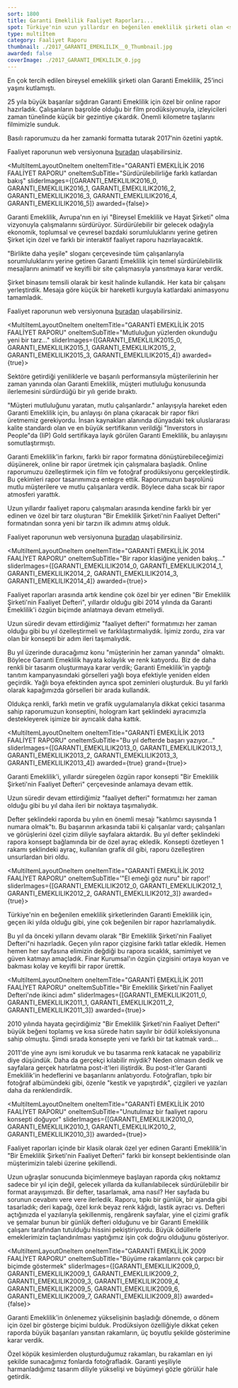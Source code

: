 ```yaml
---
sort: 1800
title: Garanti Emeklilik Faaliyet Raporları...
spot: Türkiye'nin uzun yıllardır en beğenilen emeklilik şirketi olan <strong>Garanti Emeklilik ve Hayat için uzun yıllardır çok beğenilen faaliyet raporları üretmekten mutluluk duyuyoruz.</strong> Bir faaliyet raporu klasiği olan "Bir Emeklilik Şirketi'nin Faaliyet Defteri", halen birçok toplantıda örnek olarak gösteriliyor. Unutulmaz bir seriye imza atmak ve bu seriye her yıl özel farklar katmak, övünmek gibi olmasın ama sadece Finar'ın sürdürülebilir başarısının sonucudur.
type: multiItem
category: Faaliyet Raporu
thumbnail: ./2017_GARANTI_EMEKLILIK__0_Thumbnail.jpg
awarded: false
coverImage: ./2017_GARANTI_EMEKLILIK_0.jpg
---
```




<MultiItemLayoutOneItem oneItemTitle="GARANTİ EMEKLİLİK 2017 FAALİYET RAPORU" oneItemSubTitle="25 yılda yolculuk" sliderImages={[GARANTI_EMEKLILIK2017_0,GARANTI_EMEKLILIK2017_1,GARANTI_EMEKLILIK2017_2,GARANTI_EMEKLILIK2017_3,GARANTI_EMEKLILIK2017_4]} awarded={false}>

En çok tercih edilen bireysel emeklilik şirketi olan Garanti Emeklilik, 25’inci yaşını kutlamıştı.

25 yıla büyük başarılar sığdıran Garanti Emeklilik için özel bir online rapor hazırladık. Çalışanların başrolde olduğu bir film prodüksiyonuyla, izleyicileri zaman tünelinde küçük bir gezintiye çıkardık. Önemli kilometre taşlarını filmimizle sunduk.

Basılı raporumuzu da her zamanki formatta tutarak 2017’nin özetini yaptık.

Faaliyet raporunun web versiyonuna [buradan](https://www.garantibbvaemeklilik.com.tr/faaliyetraporu2017/index.html) ulaşabilirsiniz.

</MultiItemLayoutOneItem>


<MultiItemLayoutOneItem oneItemTitle="GARANTİ EMEKLİLİK 2016 FAALİYET RAPORU" oneItemSubTitle="Sürdürülebilirliğe farklı katlardan bakış" sliderImages={[GARANTI_EMEKLILIK2016_0, GARANTI_EMEKLILIK2016_1, GARANTI_EMEKLILIK2016_2, GARANTI_EMEKLILIK2016_3, GARANTI_EMEKLILIK2016_4, GARANTI_EMEKLILIK2016_5]} awarded={false}>

Garanti Emeklilik, Avrupa'nın en iyi "Bireysel Emeklilik ve Hayat Şirketi" olma vizyonuyla çalışmalarını sürdürüyor. Sürdürülebilir bir gelecek odağıyla ekonomik, toplumsal ve çevresel bazdaki sorumluluklarını yerine getiren Şirket için özel ve farklı bir interaktif faaliyet raporu hazırlayacaktık.

"Birlikte daha yeşile" sloganı çerçevesinde tüm çalışanlarıyla sorumluluklarını yerine getiren Garanti Emeklilik için temel sürdürülebilirlik mesajlarını animatif ve keyifli bir site çalışmasıyla yansıtmaya karar verdik.

Şirket binasını temsili olarak bir kesit halinde kullandık. Her kata bir çalışanı yerleştirdik. Mesaja göre küçük bir hareketli kurguyla katlardaki animasyonu tamamladık.

Faaliyet raporunun web versiyonuna [buradan](https://www.garantiemeklilik.com.tr/faaliyetraporu2016/index.html) ulaşabilirsiniz.

</MultiItemLayoutOneItem>


<MultiItemLayoutOneItem oneItemTitle="GARANTİ EMEKLİLİK 2015 FAALİYET RAPORU" oneItemSubTitle="Mutluluğun yüzlerden okunduğu yeni bir tarz..." sliderImages={[GARANTI_EMEKLILIK2015_0, GARANTI_EMEKLILIK2015_1, GARANTI_EMEKLILIK2015_2, GARANTI_EMEKLILIK2015_3, GARANTI_EMEKLILIK2015_4]} awarded={true}>

Sektöre getirdiği yeniliklerle ve başarılı performansıyla müşterilerinin her zaman yanında olan Garanti Emeklilik, müşteri mutluluğu konusunda ilerlemesini sürdürdüğü bir yılı geride bıraktı.

"Müşteri mutluluğunu yaratan, mutlu çalışanlardır." anlayışıyla hareket eden Garanti Emeklilik için, bu anlayışı ön plana çıkaracak bir rapor fikri üretmemiz gerekiyordu. İnsan kaynakları alanında dünyadaki tek uluslararası kalite standardı olan ve en büyük sertifikanın verildiği "Inverstors in People"da (IiP) Gold sertifikaya layık görülen Garanti Emeklilik, bu anlayışını somutlaştırmıştı.

Garanti Emeklilik'in farkını, farklı bir rapor formatına dönüştürebileceğimizi düşünerek, online bir rapor üretmek için çalışmalara başladık. Online raporumuzu özelleştirmek için film ve fotoğraf prodüksiyonu gerçekleştirdik. Bu çekimleri rapor tasarımımıza entegre ettik. Raporumuzun başrolünü mutlu müşterilere ve mutlu çalışanlara verdik. Böylece daha sıcak bir rapor atmosferi yarattık.

Uzun yıllardır faaliyet raporu çalışmaları arasında kendine farklı bir yer edinen ve özel bir tarz oluşturan "Bir Emeklilik Şirketi'nin Faaliyet Defteri" formatından sonra yeni bir tarzın ilk adımını atmış olduk.

Faaliyet raporunun web versiyonuna [buradan](https://www.garantiemeklilik.com.tr/faaliyetraporu2015/index.html) ulaşabilirsiniz.

</MultiItemLayoutOneItem>


<MultiItemLayoutOneItem oneItemTitle="GARANTİ EMEKLİLİK 2014 FAALİYET RAPORU" oneItemSubTitle="Bir rapor klasiğine yeniden bakış..." sliderImages={[GARANTI_EMEKLILIK2014_0, GARANTI_EMEKLILIK2014_1, GARANTI_EMEKLILIK2014_2, GARANTI_EMEKLILIK2014_3, GARANTI_EMEKLILIK2014_4]} awarded={true}>

Faaliyet raporları arasında artık kendine çok özel bir yer edinen "Bir Emeklilik Şirketi'nin Faaliyet Defteri", yıllardır olduğu gibi 2014 yılında da Garanti Emeklilik'i özgün biçimde anlatmaya devam etmeliydi.

Uzun süredir devam ettirdiğimiz "faaliyet defteri" formatımızı her zaman olduğu gibi bu yıl özelleştirmeli ve farklılaştırmalıydık. İşimiz zordu, zira var olan bir konsepti bir adım ileri taşımalıydık.

Bu yıl üzerinde duracağımız konu "müşterinin her zaman yanında" olmaktı. Böylece Garanti Emeklilik hayata kolaylık ve renk katıyordu. Biz de daha renkli bir tasarım oluşturmaya karar verdik; Garanti Emeklilik'in yaptığı tanıtım kampanyasındaki görselleri yağlı boya efektiyle yeniden elden geçirdik. Yağlı boya efektinden ayrıca spot zeminleri oluşturduk. Bu yıl farklı olarak kapağımızda görselleri bir arada kullandık.

Oldukça renkli, farklı metin ve grafik uygulamalarıyla dikkat çekici tasarıma sahip raporumuzun konseptini, hologram kart şeklindeki ayracımızla destekleyerek işimize bir ayrıcalık daha kattık.

</MultiItemLayoutOneItem>


<MultiItemLayoutOneItem oneItemTitle="GARANTİ EMEKLİLİK 2013 FAALİYET RAPORU" oneItemSubTitle="Bu yıl defterde başarı yazıyor..." sliderImages={[GARANTI_EMEKLILIK2013_0, GARANTI_EMEKLILIK2013_1, GARANTI_EMEKLILIK2013_2, GARANTI_EMEKLILIK2013_3, GARANTI_EMEKLILIK2013_4]} awarded={true} grand={true}>

Garanti Emeklilik'i, yıllardır süregelen özgün rapor konsepti "Bir Emeklilik Şirketi'nin Faaliyet Defteri" çerçevesinde anlamaya devam ettik.

Uzun süredir devam ettirdiğimiz "faaliyet defteri" formatımızı her zaman olduğu gibi bu yıl daha ileri bir noktaya taşımalıydık.

Defter şeklindeki raporda bu yılın en önemli mesajı "katılımcı sayısında 1 numara olmak"tı. Bu başarının arkasında tabii ki çalışanlar vardı; çalışanları ve görüşlerini özel çizim diliyle sayfalara aktardık. Bu yıl defter şeklindeki rapora konsept bağlamında bir de özel ayraç ekledik. Konsepti özetleyen 1 rakamı şeklindeki ayraç, kullanılan grafik dil gibi, raporu özelleştiren unsurlardan biri oldu.

</MultiItemLayoutOneItem>


<MultiItemLayoutOneItem oneItemTitle="GARANTİ EMEKLİLİK 2012 FAALİYET RAPORU" oneItemSubTitle='"El emeği göz nuru" bir rapor!' sliderImages={[GARANTI_EMEKLILIK2012_0, GARANTI_EMEKLILIK2012_1, GARANTI_EMEKLILIK2012_2, GARANTI_EMEKLILIK2012_3]} awarded={true}>

Türkiye'nin en beğenilen emeklilik şirketlerinden Garanti Emeklilik için, geçen iki yılda olduğu gibi, yine çok beğenilen bir rapor hazırlamalıydık.

Bu yıl da önceki yılların devamı olarak "Bir Emeklilik Şirketi'nin Faaliyet Defteri"ni hazırladık. Geçen yılın rapor çizgisine farklı tatlar ekledik. Hemen hemen her sayfasına elimizin değdiği bu rapora sıcaklık, samimiyet ve güven katmayı amaçladık. Finar Kurumsal'ın özgün çizgisini ortaya koyan ve bakması kolay ve keyifli bir rapor ürettik.

</MultiItemLayoutOneItem>


<MultiItemLayoutOneItem oneItemTitle="GARANTİ EMEKLİLİK 2011 FAALİYET RAPORU" oneItemSubTitle="Bir Emeklilik Şirketi'nin Faaliyet Defteri'nde ikinci adım" sliderImages={[GARANTI_EMEKLILIK2011_0, GARANTI_EMEKLILIK2011_1, GARANTI_EMEKLILIK2011_2, GARANTI_EMEKLILIK2011_3]} awarded={true}>

2010 yılında hayata geçirdiğimiz "Bir Emeklilik Şirketi'nin Faaliyet Defteri" büyük beğeni toplamış ve kısa sürede hatırı sayılır bir ödül koleksiyonuna sahip olmuştu. Şimdi sırada konsepte yeni ve farklı bir tat katmak vardı...

2011'de yine aynı ismi koruduk ve bu tasarıma renk katacak ne yapabiliriz diye düşündük. Daha da gerçekçi kılabilir miydik? Neden olmasın dedik ve sayfalara gerçek hatırlatma post-it'leri iliştirdik. Bu post-it'ler Garanti Emeklilik'in hedeflerini ve başarılarını anlatıyordu. Fotoğrafları, tıpkı bir fotoğraf albümündeki gibi, özenle "kestik ve yapıştırdık", çizgileri ve yazıları daha da renklendirdik.

</MultiItemLayoutOneItem>


<MultiItemLayoutOneItem oneItemTitle="GARANTİ EMEKLİLİK 2010 FAALİYET RAPORU" oneItemSubTitle="Unutulmaz bir faaliyet raporu konsepti doğuyor" sliderImages={[GARANTI_EMEKLILIK2010_0, GARANTI_EMEKLILIK2010_1, GARANTI_EMEKLILIK2010_2, GARANTI_EMEKLILIK2010_3]} awarded={true}>

Faaliyet raporları içinde bir klasik olarak özel yer edinen Garanti Emeklilik'in "Bir Emeklilik Şirketi'nin Faaliyet Defteri" farklı bir konsept beklentisinde olan müşterimizin talebi üzerine şekillendi.

Uzun uğraşlar sonucunda biçimlenmeye başlayan raporda çıkış noktamız sadece bir yıl için değil, gelecek yıllarda da kullanılabilecek sürdürülebilir bir format arayışımızdı. Bir defter, tasarlamak, ama nasıl? Her sayfada bu sorunun cevabını vere vere ilerledik. Raporu, tıpkı bir günlük, bir ajanda gibi tasarladık; deri kapağı, özel kırık beyaz renk kâğıdı, lastik ayracı vs. Defteri açtığınızda el yazılarıyla şekillenmiş, rengârenk sayfalar, yine el çizimi grafik ve şemalar bunun bir günlük defteri olduğunu ve bir Garanti Emeklilik çalışanı tarafından tutulduğu hissini pekiştiriyordu. Büyük ödüllerle emeklerimizin taçlandırılması yaptığımız işin çok doğru olduğunu gösteriyor.

</MultiItemLayoutOneItem>


<MultiItemLayoutOneItem oneItemTitle="GARANTİ EMEKLİLİK 2009 FAALİYET RAPORU" oneItemSubTitle="Büyüme rakamlarını çok çarpıcı bir biçimde göstermek" sliderImages={[GARANTI_EMEKLILIK2009_0, GARANTI_EMEKLILIK2009_1, GARANTI_EMEKLILIK2009_2, GARANTI_EMEKLILIK2009_3, GARANTI_EMEKLILIK2009_4, GARANTI_EMEKLILIK2009_5, GARANTI_EMEKLILIK2009_6, GARANTI_EMEKLILIK2009_7, GARANTI_EMEKLILIK2009_8]} awarded={false}>

Garanti Emeklilik'in önlenemez yükselişinin başladığı dönemde, o dönem için özel bir gösterge biçimi bulduk. Prodüksiyon özelliğiyle dikkat çeken raporda büyük başarıları yansıtan rakamların, üç boyutlu şekilde gösterimine karar verdik.

Özel köpük kesimlerden oluşturduğumuz rakamları, bu rakamları en iyi şekilde sunacağımız fonlarda fotoğrafladık. Garanti yeşiliyle harmanladığımız tasarım diliyle yükselişi ve büyümeyi gözle görülür hale getirdik.

</MultiItemLayoutOneItem>
